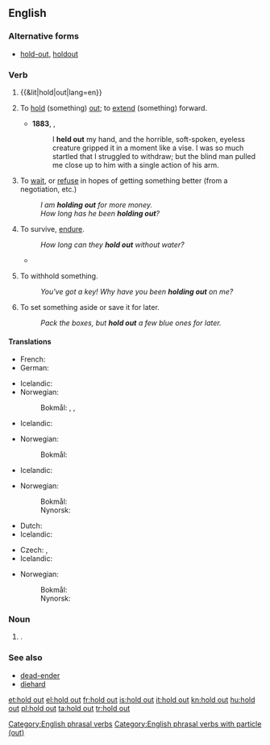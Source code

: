 ==English==

===Alternative forms===
* {{sense|noun}} [[hold-out]], [[holdout]]

===Verb===
{{en-verb|head=[[hold]] [[out]]|holds out|holding out|held out}}

# {{&lit|hold|out|lang=en}}
# {{context|transitive|lang=en}} To [[hold]] (something) [[out]]; to [[extend]] (something) forward.
#* '''1883''', {{w|Robert Louis Stevenson}}, ''{{w|Treasure Island}}''
#*: I '''held out''' my hand, and the horrible, soft-spoken, eyeless creature gripped it in a moment like a vise. I was so much startled that I struggled to withdraw; but the blind man pulled me close up to him with a single action of his arm.
# {{context|idiomatic|often|with ''for''|lang=en}} To [[wait]], or [[refuse]] in hopes of getting something better (from a negotiation, etc.)
#: ''I am '''holding out''' for more money.''
#: ''How long has he been '''holding out'''?''
# {{context|idiomatic|lang=en}} To survive, [[endure]].
#: ''How long can they '''hold out''' without water?''
#* {{quote-news
|year=2011
|date=September 2
|author=
|title=Wales 2-1 Montenegro
|work=BBC
|url=http://news.bbc.co.uk/sport2/hi/football/14660870.stm
|page=
|passage=Stevan Jovetic gave Montenegro hope when he unleashed a pile-driver but Wales '''held out''' for a much-needed win.}}
# {{context|idiomatic|usually|with ''on''|lang=en}} To withhold something.
#: ''You've got a key! Why have you been '''holding out''' on me?''
# {{context|transitive|lang=en}} To set something aside or save it for later.
#: ''Pack the boxes, but '''hold out''' a few blue ones for later.''

====Translations====
{{trans-top|to hold}}
* French: {{t+|fr|tendre}}
* German: {{t+|de|hinhalten}}
{{trans-mid}}
* Icelandic: {{t+|is|halda}} {{t+|is|út}} {{t|is|hendinni}}
* Norwegian:
*: Bokmål: {{t|nb|holde frem}}, {{t|nb|holde fram}}, {{t|nb|holde ut}}
{{trans-bottom}}

{{trans-top|to wait for something better}}
* Icelandic: {{t|is|hinkra}}
{{trans-mid}}
* Norwegian:
*: Bokmål: {{t+|nb|avvente}}
{{trans-bottom}}

{{trans-top|endure}}
* Icelandic: {{t|is|þrauka}}
{{trans-mid}}
* Norwegian:
*: Bokmål: {{t|nb|holde ut}}
*: Nynorsk: {{t|nn|halde ut}}
{{trans-bottom}}

{{trans-top|withhold something}}
* Dutch: {{t|nl|achterhouden}}
* Icelandic: {{t+|is|halda}} {{t+|is|einhverju}} {{t|is|leyndu}}
{{trans-mid}}
{{trans-bottom}}

{{trans-top|to save something for later}}
* Czech: {{t+|cs|odložit}}, {{t|cs|dát stranou}}
* Icelandic: {{t+|is|geyma}}
{{trans-mid}}
* Norwegian:
*: Bokmål: {{t|nb|holde av}}
*: Nynorsk: {{t|nn|halde av}}
{{trans-bottom}}

===Noun===
{{en-noun|head=[[hold]] [[out]]}}

# {{alternative spelling of|holdout|lang=en}}.

===See also===
* [[dead-ender]]
* [[diehard]]

[[Category:English phrasal verbs]]
[[Category:English phrasal verbs with particle (out)]]

[[et:hold out]]
[[el:hold out]]
[[fr:hold out]]
[[is:hold out]]
[[it:hold out]]
[[kn:hold out]]
[[hu:hold out]]
[[pl:hold out]]
[[ta:hold out]]
[[tr:hold out]]